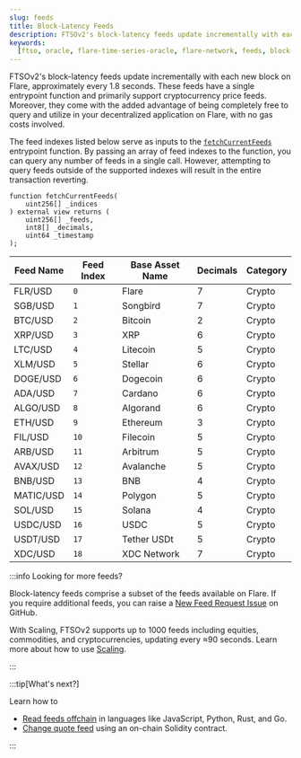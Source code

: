```yaml
---
slug: feeds
title: Block-Latency Feeds
description: FTSOv2's block-latency feeds update incrementally with each new block on Flare, approximately every 1.8 seconds.
keywords:
  [ftso, oracle, flare-time-series-oracle, flare-network, feeds, block-latency]
---
```


FTSOv2's block-latency feeds update incrementally with each new block on Flare, approximately every 1.8 seconds. These feeds have a single entrypoint function and primarily support cryptocurrency price feeds. Moreover, they come with the added advantage of being completely free to query and utilize in your decentralized application on Flare, with no gas costs involved.

The feed indexes listed below serve as inputs to the [`fetchCurrentFeeds`](solidity-reference/IFastUpdater#fetchcurrentfeeds) entrypoint function. By passing an array of feed indexes to the function, you can query any number of feeds in a single call. However, attempting to query feeds outside of the supported indexes will result in the entire transaction reverting.

```solidity title="Entrypoint function signature"
function fetchCurrentFeeds(
    uint256[] _indices
) external view returns (
    uint256[] _feeds,
    int8[] _decimals,
    uint64 _timestamp
);
```

| **Feed Name** | **Feed Index** | **Base Asset Name** | **Decimals** | **Category** |
| ------------- | -------------- | ------------------- | ------------ | ------------ |
| FLR/USD       | `0`            | Flare               | 7            | Crypto       |
| SGB/USD       | `1`            | Songbird            | 7            | Crypto       |
| BTC/USD       | `2`            | Bitcoin             | 2            | Crypto       |
| XRP/USD       | `3`            | XRP                 | 6            | Crypto       |
| LTC/USD       | `4`            | Litecoin            | 5            | Crypto       |
| XLM/USD       | `5`            | Stellar             | 6            | Crypto       |
| DOGE/USD      | `6`            | Dogecoin            | 6            | Crypto       |
| ADA/USD       | `7`            | Cardano             | 6            | Crypto       |
| ALGO/USD      | `8`            | Algorand            | 6            | Crypto       |
| ETH/USD       | `9`            | Ethereum            | 3            | Crypto       |
| FIL/USD       | `10`           | Filecoin            | 5            | Crypto       |
| ARB/USD       | `11`           | Arbitrum            | 5            | Crypto       |
| AVAX/USD      | `12`           | Avalanche           | 5            | Crypto       |
| BNB/USD       | `13`           | BNB                 | 4            | Crypto       |
| MATIC/USD     | `14`           | Polygon             | 5            | Crypto       |
| SOL/USD       | `15`           | Solana              | 4            | Crypto       |
| USDC/USD      | `16`           | USDC                | 5            | Crypto       |
| USDT/USD      | `17`           | Tether USDt         | 5            | Crypto       |
| XDC/USD       | `18`           | XDC Network         | 7            | Crypto       |

:::info Looking for more feeds?

Block-latency feeds comprise a subset of the feeds available on Flare. If you require additional feeds, you can raise a [New Feed Request Issue](https://github.com/flare-foundation/developer-hub/issues/new/choose) on GitHub.

With Scaling, FTSOv2 supports up to 1000 feeds including equities, commodities, and cryptocurrencies, updating every ≈90 seconds. Learn more about how to use [Scaling](./scaling/overview).

:::

:::tip[What's next?]

Learn how to

- [Read feeds offchain](./guides/read-feeds-offchain) in languages like JavaScript, Python, Rust, and Go.
- [Change quote feed](./guides/change-quote-feed) using an on-chain Solidity contract.

:::
